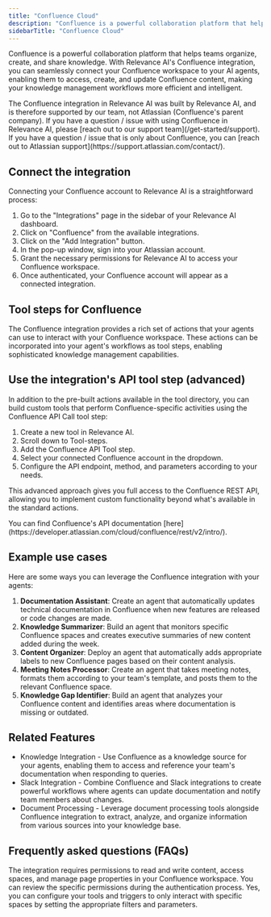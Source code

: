 ```yaml
---
title: "Confluence Cloud"
description: "Confluence is a powerful collaboration platform that helps teams organize, create, and share knowledge."
sidebarTitle: "Confluence Cloud"
---
```


Confluence is a powerful collaboration platform that helps teams organize, create, and share knowledge. With Relevance AI's Confluence integration, you can seamlessly connect your Confluence workspace to your AI agents, enabling them to access, create, and update Confluence content, making your knowledge management workflows more efficient and intelligent.

<Warning>
  The Confluence integration in Relevance AI was built by Relevance AI, and is therefore supported by our team, not Atlassian (Confluence's parent company). If you have a question / issue with using Confluence in Relevance AI, please [reach out to our support team](/get-started/support). If you have a question / issue that is only about Confluence, you can [reach out to Atlassian support](https://support.atlassian.com/contact/).
</Warning>

## Connect the integration

Connecting your Confluence account to Relevance AI is a straightforward process:

1. Go to the "Integrations" page in the sidebar of your Relevance AI dashboard.
2. Click on "Confluence" from the available integrations.
3. Click on the "Add Integration" button.
4. In the pop-up window, sign into your Atlassian account.
5. Grant the necessary permissions for Relevance AI to access your Confluence workspace.
6. Once authenticated, your Confluence account will appear as a connected integration.

## Tool steps for Confluence

The Confluence integration provides a rich set of actions that your agents can use to interact with your Confluence workspace. These actions can be incorporated into your agent's workflows as tool steps, enabling sophisticated knowledge management capabilities.

<Snippet file="components/integrations/confluence-tool-steps.mdx"/>

## Use the integration's API tool step (advanced)

In addition to the pre-built actions available in the tool directory, you can build custom tools that perform Confluence-specific activities using the Confluence API Call tool step:

1. Create a new tool in Relevance AI.
2. Scroll down to Tool-steps.
3. Add the Confluence API Tool step.
4. Select your connected Confluence account in the dropdown.
5. Configure the API endpoint, method, and parameters according to your needs.

This advanced approach gives you full access to the Confluence REST API, allowing you to implement custom functionality beyond what's available in the standard actions.

<Info>
  You can find Confluence's API documentation [here](https://developer.atlassian.com/cloud/confluence/rest/v2/intro/).
</Info>

## Example use cases

Here are some ways you can leverage the Confluence integration with your agents:

1. **Documentation Assistant**: Create an agent that automatically updates technical documentation in Confluence when new features are released or code changes are made.
2. **Knowledge Summarizer**: Build an agent that monitors specific Confluence spaces and creates executive summaries of new content added during the week.
3. **Content Organizer**: Deploy an agent that automatically adds appropriate labels to new Confluence pages based on their content analysis.
4. **Meeting Notes Processor**: Create an agent that takes meeting notes, formats them according to your team's template, and posts them to the relevant Confluence space.
5. **Knowledge Gap Identifier**: Build an agent that analyzes your Confluence content and identifies areas where documentation is missing or outdated.

## Related Features

- Knowledge Integration - Use Confluence as a knowledge source for your agents, enabling them to access and reference your team's documentation when responding to queries.
- Slack Integration - Combine Confluence and Slack integrations to create powerful workflows where agents can update documentation and notify team members about changes.
- Document Processing - Leverage document processing tools alongside Confluence integration to extract, analyze, and organize information from various sources into your knowledge base.

## Frequently asked questions (FAQs)

<AccordionGroup>
  <Accordion title="What permissions does the Confluence integration require?">
    The integration requires permissions to read and write content, access spaces, and manage page properties in your Confluence workspace. You can review the specific permissions during the authentication process.
  </Accordion>
  <Accordion title="Can I restrict my Agent to only access certain spaces in Confluence?">
    Yes, you can configure your tools and triggers to only interact with specific spaces by setting the appropriate filters and parameters.
  </Accordion>
</AccordionGroup>